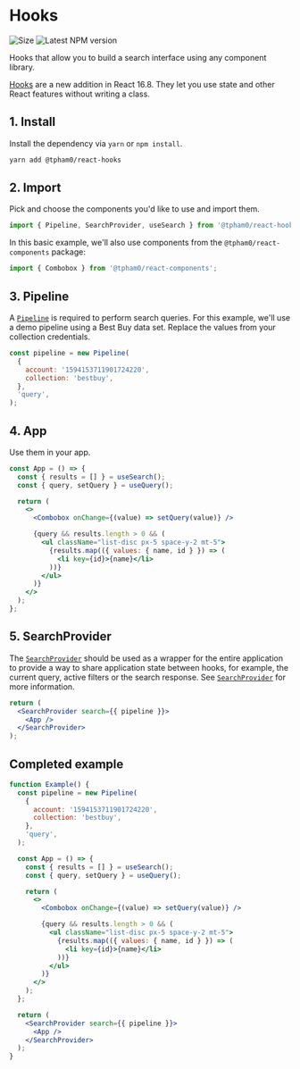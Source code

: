 
<SEO title="Hooks" description="TBD" />

# Hooks

<div className="flex space-x-2">
  <img src="https://badgen.net/bundlephobia/minzip/@tpham0/react-hooks?cache=300" alt="Size" />
  <img src="https://badgen.net/npm/v/@tpham0/react-hooks?cache=300" alt="Latest NPM version" />
</div>

Hooks that allow you to build a search interface using any component library.

[Hooks](https://reactjs.org/docs/hooks-intro.html) are a new addition in React 16.8. They let you use state and other React features without writing a class.

## 1. Install

Install the dependency via `yarn` or `npm install`.

```txt
yarn add @tpham0/react-hooks
```

## 2. Import

Pick and choose the components you'd like to use and import them.

```js
import { Pipeline, SearchProvider, useSearch } from '@tpham0/react-hooks';
```

In this basic example, we'll also use components from the `@tpham0/react-components` package:

```js
import { Combobox } from '@tpham0/react-components';
```

## 3. Pipeline

A [`Pipeline`](/classes/pipeline) is required to perform search queries. For this example, we'll use a demo pipeline using a Best Buy data set. Replace the values from your collection credentials.

```js
const pipeline = new Pipeline(
  {
    account: '1594153711901724220',
    collection: 'bestbuy',
  },
  'query',
);
```

## 4. App

Use them in your app.

```jsx live=false
const App = () => {
  const { results = [] } = useSearch();
  const { query, setQuery } = useQuery();

  return (
    <>
      <Combobox onChange={(value) => setQuery(value)} />

      {query && results.length > 0 && (
        <ul className="list-disc px-5 space-y-2 mt-5">
          {results.map(({ values: { name, id } }) => (
            <li key={id}>{name}</li>
          ))}
        </ul>
      )}
    </>
  );
};
```

## 5. SearchProvider

The [`SearchProvider`](/hooks/searchprovider) should be used as a wrapper for the entire application to provide a way to share application state between hooks, for example, the current query, active filters or the search response. See [`SearchProvider`](/hooks/searchprovider) for more information.

```jsx live=false
return (
  <SearchProvider search={{ pipeline }}>
    <App />
  </SearchProvider>
);
```

## Completed example

```jsx
function Example() {
  const pipeline = new Pipeline(
    {
      account: '1594153711901724220',
      collection: 'bestbuy',
    },
    'query',
  );

  const App = () => {
    const { results = [] } = useSearch();
    const { query, setQuery } = useQuery();

    return (
      <>
        <Combobox onChange={(value) => setQuery(value)} />

        {query && results.length > 0 && (
          <ul className="list-disc px-5 space-y-2 mt-5">
            {results.map(({ values: { name, id } }) => (
              <li key={id}>{name}</li>
            ))}
          </ul>
        )}
      </>
    );
  };

  return (
    <SearchProvider search={{ pipeline }}>
      <App />
    </SearchProvider>
  );
}
```
